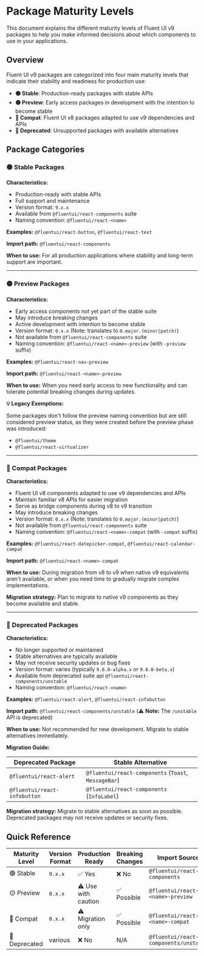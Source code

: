 
<Meta title="Concepts/Package Maturity Levels" />

# Package Maturity Levels

This document explains the different maturity levels of Fluent UI v9 packages to help you make informed decisions about which components to use in your applications.

## Overview

Fluent UI v9 packages are categorized into four main maturity levels that indicate their stability and readiness for production use:

- **🟢 Stable**: Production-ready packages with stable APIs
- **🟡 Preview**: Early access packages in development with the intention to become stable
- **🔵 Compat**: Fluent UI v8 packages adapted to use v9 dependencies and APIs
- **🔴 Deprecated**: Unsupported packages with available alternatives

## Package Categories

### 🟢 Stable Packages

**Characteristics:**

- Production-ready with stable APIs
- Full support and maintenance
- Version format: `9.x.x`
- Available from `@fluentui/react-components` suite
- Naming convention: `@fluentui/react-<name>`

**Examples:** `@fluentui/react-button`, `@fluentui/react-text`

**Import path:** `@fluentui/react-components`

**When to use:** For all production applications where stability and long-term support are important.

---

### 🟡 Preview Packages

**Characteristics:**

- Early access components not yet part of the stable suite
- May introduce breaking changes
- Active development with intention to become stable
- Version format: `0.x.x` (Note: translates to `0.major.(minor|patch)`)
- Not available from `@fluentui/react-components` suite
- Naming convention: `@fluentui/react-<name>-preview` (with `-preview` suffix)

**Examples:** `@fluentui/react-nav-preview`

**Import path:** `@fluentui/react-<name>-preview`

**When to use:** When you need early access to new functionality and can tolerate potential breaking changes during updates.

**💡 Legacy Exemptions:**

Some packages don't follow the preview naming convention but are still considered preview status, as they were created before the preview phase was introduced:

- `@fluentui/theme`
- `@fluentui/react-virtualizer`

---

### 🔵 Compat Packages

**Characteristics:**

- Fluent UI v8 components adapted to use v9 dependencies and APIs
- Maintain familiar v8 APIs for easier migration
- Serve as bridge components during v8 to v9 transition
- May introduce breaking changes
- Version format: `0.x.x` (Note: translates to `0.major.(minor|patch)`)
- Not available from `@fluentui/react-components` suite
- Naming convention: `@fluentui/react-<name>-compat` (with `-compat` suffix)

**Examples:** `@fluentui/react-datepicker-compat`, `@fluentui/react-calendar-compat`

**Import path:** `@fluentui/react-<name>-compat`

**When to use:** During migration from v8 to v9 when native v9 equivalents aren't available, or when you need time to gradually migrate complex implementations.

**Migration strategy:** Plan to migrate to native v9 components as they become available and stable.

---

### 🔴 Deprecated Packages

**Characteristics:**

- No longer supported or maintained
- Stable alternatives are typically available
- May not receive security updates or bug fixes
- Version format: varies (typically `9.0.0-alpha.x` or `9.0.0-beta.x`)
- Available from deprecated suite api `@fluentui/react-components/unstable`
- Naming convention: `@fluentui/react-<name>`

**Examples:** `@fluentui/react-alert`, `@fluentui/react-infobutton`

**Import path:** `@fluentui/react-components/unstable` (⚠️ **Note:** The `/unstable` API is deprecated)

**When to use:** Not recommended for new development. Migrate to stable alternatives immediately.

**Migration Guide:**

| Deprecated Package           | Stable Alternative                                   |
| ---------------------------- | ---------------------------------------------------- |
| `@fluentui/react-alert`      | `@fluentui/react-components` (`Toast`, `MessageBar`) |
| `@fluentui/react-infobutton` | `@fluentui/react-components` (`InfoLabel`)           |

**Migration strategy:** Migrate to stable alternatives as soon as possible. Deprecated packages may not receive updates or security fixes.

## Quick Reference

| Maturity Level | Version Format | Production Ready    | Breaking Changes | Import Source                         |
| -------------- | -------------- | ------------------- | ---------------- | ------------------------------------- |
| 🟢 Stable      | `9.x.x`        | ✅ Yes              | ❌ No            | `@fluentui/react-components`          |
| 🟡 Preview     | `0.x.x`        | ⚠️ Use with caution | ✅ Possible      | `@fluentui/react-<name>-preview`      |
| 🔵 Compat      | `0.x.x`        | ⚠️ Migration only   | ✅ Possible      | `@fluentui/react-<name>-compat`       |
| 🔴 Deprecated  | various        | ❌ No               | N/A              | `@fluentui/react-components/unstable` |
